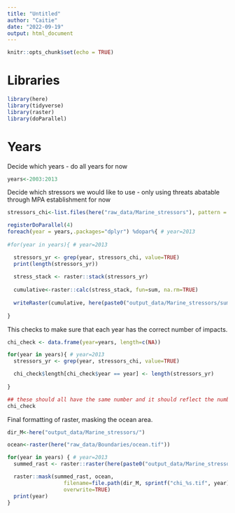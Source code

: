 ```yaml
---
title: "Untitled"
author: "Caitie"
date: "2022-09-19"
output: html_document
---
```


```r
knitr::opts_chunk$set(echo = TRUE)
```

# Libraries

```r
library(here)
library(tidyverse)
library(raster)
library(doParallel)
```

# Years

Decide which years - do all years for now

```r
years<-2003:2013
```

Decide which stressors we would like to use - only using threats abatable through MPA establishment for now

```r
stressors_chi<-list.files(here("raw_data/Marine_stressors"), pattern = ".tif", full.names = T)
```


```r
registerDoParallel(4)
foreach(year = years,.packages="dplyr") %dopar%{ # year=2013
  
#for(year in years){ # year=2013

  stressors_yr <- grep(year, stressors_chi, value=TRUE)
  print(length(stressors_yr))
  
  stress_stack <- raster::stack(stressors_yr)
  
  cumulative<-raster::calc(stress_stack, fun=sum, na.rm=TRUE)
  
  writeRaster(cumulative, here(paste0("output_data/Marine_stressors/summed_raster_",year,".tif")), overwrite=TRUE, progress="text")
  
}
```

This checks to make sure that each year has the correct number of impacts.
```r

chi_check <- data.frame(year=years, length=c(NA))

for(year in years){ # year=2013
  stressors_yr <- grep(year, stressors_chi, value=TRUE)

  chi_check$length[chi_check$year == year] <- length(stressors_yr)
 
}

## these should all have the same number and it should reflect the number of stressors
chi_check
```


Final formatting of raster, masking the ocean area.
```r
dir_M<-here("output_data/Marine_stressors/")

ocean<-raster(here("raw_data/Boundaries/ocean.tif"))

for(year in years) { # year=2013
  summed_rast <- raster::raster(here(paste0("output_data/Marine_stressors/summed_raster_",year,".tif")))

  raster::mask(summed_rast, ocean,
                  filename=file.path(dir_M, sprintf("chi_%s.tif", year)),
                  overwrite=TRUE)
  print(year)
}

```




